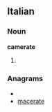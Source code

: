 ==Italian==

===Noun===
'''camerate''' {{f}}

# {{plural of|[[camerata]]|lang=it}}

===Anagrams===
* {{alphagram|aaceemrt}}
* [[macerate#Italian|macerate]]